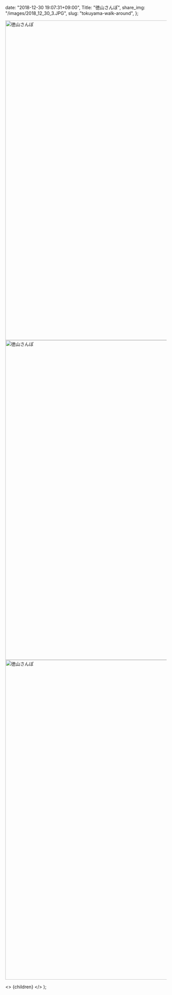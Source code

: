 
  date: "2018-12-30 19:07:31+09:00",
  Title: "徳山さんぽ",
  share_img: "/images/2018_12_30_3.JPG",
  slug: "tokuyama-walk-around",
};

<img src="/images/2018_12_30_1.JPG" alt="徳山さんぽ" width="1500" height="1000" />

<img src="/images/2018_12_30_2.JPG" alt="徳山さんぽ" width="1500" height="1000" />

<img src="/images/2018_12_30_3.JPG" alt="徳山さんぽ" width="1500" height="1000" loading="lazy" />

  <>
    <Head>
      <title>{meta.Title} | 異郷好実</title>
    </Head>
    <PostLayout meta={meta}>{children}</PostLayout>
  </>
);
